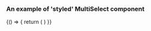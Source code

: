 

<Meta title="DCXLibrary/Form/MultiSelect/Styled" component={MultiSelect} />

### An example of 'styled' MultiSelect component

<Canvas>
    <Story name="basic">
        {() => {
            return (
                <MultiSelect
                    id="demo-multi-select"
                    inputProperties={{
                      placeholder: 'Select...',
                      style: {
                        padding: '3px 8px',
                        margin: '2px 6px 2px 0px',
                      }
                    }}
                    resultUlStyle={{
                      maxHeight: '400px',
                      overflow: 'scroll',
                      width: '100%',
                      listStyleType: 'none',
                      padding: '5px 0',
                      border: 'solid 1px #aaa',
                      margin: 0
                    }}
                    resultliStyle={{
                      padding: '0 15px',
                    }}
                    selectOptions={[{
                      id: 'myId-1',
                      label: 'option 1 label',
                      value: 'option 1 value',
                      selected: true,
                    },
                    {
                      id: 'myId-2',
                      label: 'option 2 label',
                      value: 'option 2 value',
                      selected: true,
                    },
                    {
                      id: 'myId-3',
                      label: 'option 3 label',
                      value: 'option 3 value',
                    },
                    {
                      id: 'myId-4',
                      label: 'option 4 label',
                      value: 'option 4 value',
                    },
                    {
                      id: 'myId-5',
                      label: 'option 5 label',
                      value: 'option 5 value',
                    },
                    {
                      id: 'myId-6',
                      label: 'option 6 label',
                      value: 'option 6 value',
                    }]}
                    selectedListItemStyle={{
                      backgroudColor: '#F5F7F8',
                      border: '1px solid #C1C7CF',
                      borderRadius: '3px',
                      padding: '3px 8px',
                      margin: '2px 6px 2px 0px',
                    }}
                    searchContainerStyle={{
                      border: '1px solid #A6A6A6',
                      padding: '4px 6px',
                      borderRadius: '3px'
                    }}
                    searchDebounceMs={0}
                    hintText="Enter your search term to add a selection"
                    inputPlaceholder="Select..."
                />
            )
        }}
    </Story>
</Canvas>

```css
```

<Props of={MultiSelect} />
